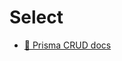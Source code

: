 # Select

- [📜 Prisma CRUD docs](https://www.prisma.io/docs/concepts/components/prisma-client/crud#read)
